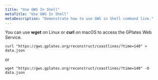 ```yaml
---
title: "Use GWS In Shell"
metaTitle: "Use GWS In Shell"
metaDescription: "Demonstrate how to use GWS in Shell command line."
---
```


You can use **wget** on Linux or **curl** on macOS to access the GPlates Web Service.

```shell
curl "https://gws.gplates.org/reconstruct/coastlines/?time=140" > data.json
```

or

```shell
wget "https://gws.gplates.org/reconstruct/coastlines/?time=140" -O data.json
```